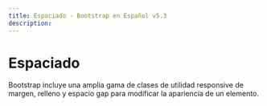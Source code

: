 ```yaml
---
title: Espaciado · Bootstrap en Español v5.3
description: 
---
```

# Espaciado

Bootstrap incluye una amplia gama de clases de utilidad responsive de margen, relleno y espacio gap para modificar la apariencia de un elemento.
